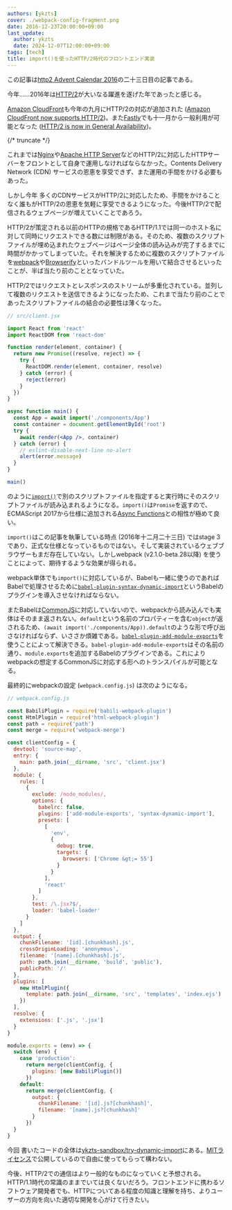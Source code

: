 ```yaml
---
authors: [ykzts]
cover: ./webpack-config-fragment.png
date: 2016-12-23T20:00:00+09:00
last_update:
  author: ykzts
  date: 2024-12-07T12:00:00+09:00
tags: [tech]
title: import()を使ったHTTP/2時代のフロントエンド実装
---
```


この記事は[http2 Advent Calendar 2016](http://qiita.com/advent-calendar/2016/http2)の二十三日目の記事である。

今年……2016年は[HTTP/2](https://http2.github.io/)が大いなる躍進を遂げた年であったと感じる。

[Amazon CloudFront](https://aws.amazon.com/jp/cloudfront/)も今年の九月にHTTP/2の対応が追加された ([Amazon CloudFront now supports HTTP/2](https://aws.amazon.com/about-aws/whats-new/2016/09/amazon-cloudfront-now-supports-http2/))。また[Fastly](https://www.fastly.com/)でも十一月から一般利用が可能となった ([HTTP/2 is now in General Availability](https://www.fastly.com/blog/http2-now-general-availability))。

{/* truncate */}

これまでは[Nginx](https://nginx.org/)や[Apache HTTP Server](https://httpd.apache.org)などのHTTP/2に対応したHTTPサーバーをフロントとして自身で運用しなければならなかった。Contents Delivery Network (CDN) サービスの恩恵を享受できず、また運用の手間をかける必要もあった。

しかし今年 多くのCDNサービスがHTTP/2に対応したため、手間をかけることなく誰もがHTTP/2の恩恵を気軽に享受できるようになった。今後HTTP/2で配信されるウェブページが増えていくことであろう。

HTTP/2が策定される以前のHTTPの規格であるHTTP/1.1では同一のホスト名に対して同時にリクエストできる数には制限がある。そのため、複数のスクリプトファイルが埋め込まれたウェブページはページ全体の読み込みが完了するまでに時間がかかってしまっていた。それを解決するために複数のスクリプトファイルを[webpack](https://webpack.js.org/)や[Browserify](http://browserify.org/)といったバンドルツールを用いて結合させるといったことが、半ば当たり前のこととなっていた。

HTTP/2ではリクエストとレスポンスのストリームが多重化されている。並列して複数のリクエストを送信できるようになったため、これまで当たり前のことであったスクリプトファイルの結合の必要性は薄くなった。

```jsx
// src/client.jsx

import React from 'react'
import ReactDOM from 'react-dom'

function render(element, container) {
  return new Promise((resolve, reject) => {
    try {
      ReactDOM.render(element, container, resolve)
    } catch (error) {
      reject(error)
    }
  })
}

async function main() {
  const App = await import('./components/App')
  const container = document.getElementById('root')
  try {
    await render(<App />, container)
  } catch (error) {
    // eslint-disable-next-line no-alert
    alert(error.message)
  }
}

main()
```

のように[`import()`](https://github.com/tc39/proposal-dynamic-import)で別のスクリプトファイルを指定すると実行時にそのスクリプトファイルが読み込まれるようになる。`import()`は`Promise`を返すので、ECMAScript 2017から仕様に追加される[Async Functions](https://tc39.github.io/ecmascript-asyncawait/)との相性が極めて良い。

`import()`はこの記事を執筆している時点 (2016年十二月二十三日) ではstage 3であり、正式な仕様となっているものではない。そして実装されているウェブブラウザーもまだ存在していない。しかしwebpack (v2.1.0-beta.28以降) を使うことによって、期待するような効果が得られる。

webpack単体でも`import()`に対応しているが、Babelも一緒に使うのであればBabelで処理させるために[`babel-plugin-syntax-dynamic-import`](https://www.npmjs.com/package/babel-plugin-syntax-dynamic-import)というBabelのプラグインを導入させなければならない。

またBabelは[CommonJS](http://www.commonjs.org/)に対応していないので、webpackから読み込んでも実体はそのまま返されない。`default`という名前のプロパティーを含む`object`が返されるため、`(await import('./components/App)).default`のような形で呼び出さなければならず、いささか煩雑である。[`babel-plugin-add-module-exports`](https://www.npmjs.com/package/babel-plugin-add-module-exports)を使うことによって解決できる。`babel-plugin-add-module-exports`はその名前の通り、`module.exports`を追加するBabelのプラグインである。これによりwebpackの想定するCommonJSに対応する形へのトランスパイルが可能となる。

最終的にwebpackの設定 (`webpack.config.js`) は次のようになる。

```javascript
// webpack.config.js

const BabiliPlugin = require('babili-webpack-plugin')
const HtmlPlugin = require('html-webpack-plugin')
const path = require('path')
const merge = require('webpack-merge')

const clientConfig = {
  devtool: 'source-map',
  entry: {
    main: path.join(__dirname, 'src', 'client.jsx')
  },
  module: {
    rules: [
      {
        exclude: /node_modules/,
        options: {
          babelrc: false,
          plugins: ['add-module-exports', 'syntax-dynamic-import'],
          presets: [
            [
              'env',
              {
                debug: true,
                targets: {
                  browsers: ['Chrome &gt;= 55']
                }
              }
            ],
            'react'
          ]
        },
        test: /\.jsx?$/,
        loader: 'babel-loader'
      }
    ]
  },
  output: {
    chunkFilename: '[id].[chunkhash].js',
    crossOriginLoading: 'anonymous',
    filename: '[name].[chunkhash].js',
    path: path.join(__dirname, 'build', 'public'),
    publicPath: '/'
  },
  plugins: [
    new HtmlPlugin({
      template: path.join(__dirname, 'src', 'templates', 'index.ejs')
    })
  ],
  resolve: {
    extensions: ['.js', '.jsx']
  }
}

module.exports = (env) => {
  switch (env) {
    case 'production':
      return merge(clientConfig, {
        plugins: [new BabiliPlugin()]
      })
    default:
      return merge(clientConfig, {
        output: {
          chunkFilename: '[id].js?[chunkhash]',
          filename: '[name].js?[chunkhash]'
        }
      })
  }
}
```

今回 書いたコードの全体は[ykzts-sandbox/try-dynamic-import](https://github.com/ykzts-sandbox/try-dynamic-import)にある。[MITライセンス](https://opensource.org/licenses/MIT)で公開しているので自由に使ってもらって構わない。

今後、HTTP/2での通信はより一般的なものになっていくと予想される。HTTP/1.1時代の常識のままでいては良くないだろう。フロントエンドに携わるソフトウェア開発者でも、HTTPについてある程度の知識と理解を持ち、よりユーザーの方向を向いた適切な開発を心がけて行きたい。
